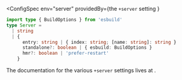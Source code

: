 
<ConfigSpec
  env="server"
  providedBy={<ProvidedBy extension="vike-server">the <code>+server</code> setting</ProvidedBy> }
>
```ts
import type { BuildOptions } from 'esbuild'
type Server =
  | string
  | {
      entry: string | { index: string; [name: string]: string }
      standalone?: boolean | { esbuild: BuildOptions }
      hmr?: boolean | 'prefer-restart'
    }
```
</ConfigSpec>

The documentation for the various `+server` settings lives at <Link href="/vike-server"></Link>.
